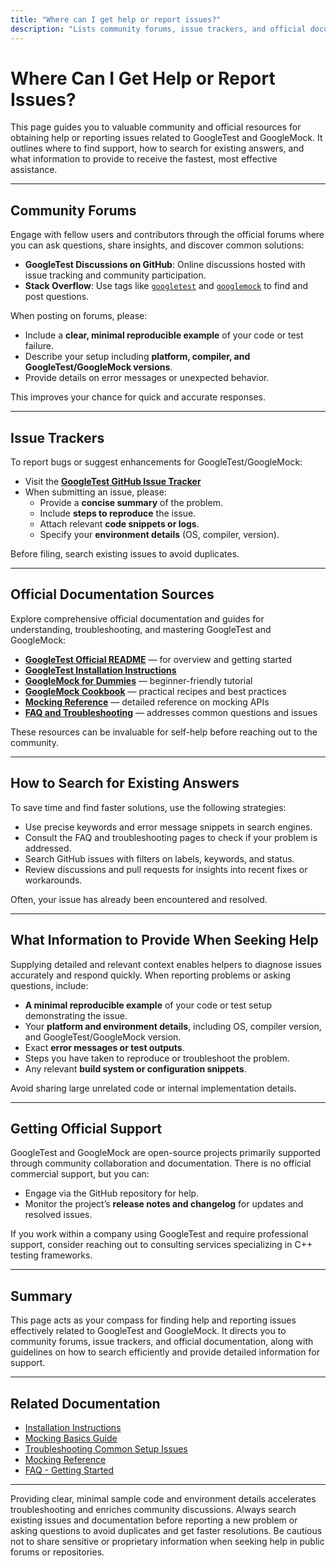 ```yaml
---
title: "Where can I get help or report issues?"
description: "Lists community forums, issue trackers, and official documentation sources. Instructs users on what information to provide when seeking help and how to find existing answers."
---
```


# Where Can I Get Help or Report Issues?

This page guides you to valuable community and official resources for obtaining help or reporting issues related to GoogleTest and GoogleMock. It outlines where to find support, how to search for existing answers, and what information to provide to receive the fastest, most effective assistance.

---

## Community Forums

Engage with fellow users and contributors through the official forums where you can ask questions, share insights, and discover common solutions:

- **GoogleTest Discussions on GitHub**: Online discussions hosted with issue tracking and community participation.
- **Stack Overflow**: Use tags like [`googletest`](https://stackoverflow.com/questions/tagged/googletest) and [`googlemock`](https://stackoverflow.com/questions/tagged/googlemock) to find and post questions.

When posting on forums, please:

- Include a **clear, minimal reproducible example** of your code or test failure.
- Describe your setup including **platform, compiler, and GoogleTest/GoogleMock versions**.
- Provide details on error messages or unexpected behavior.

This improves your chance for quick and accurate responses.

---

## Issue Trackers

To report bugs or suggest enhancements for GoogleTest/GoogleMock:

- Visit the **[GoogleTest GitHub Issue Tracker](https://github.com/google/googletest/issues)**
- When submitting an issue, please:
  - Provide a **concise summary** of the problem.
  - Include **steps to reproduce** the issue.
  - Attach relevant **code snippets or logs**.
  - Specify your **environment details** (OS, compiler, version).

Before filing, search existing issues to avoid duplicates.

---

## Official Documentation Sources

Explore comprehensive official documentation and guides for understanding, troubleshooting, and mastering GoogleTest and GoogleMock:

- **[GoogleTest Official README](https://github.com/google/googletest/blob/main/README.md)** — for overview and getting started
- **[GoogleTest Installation Instructions](https://github.com/google/googletest/blob/main/docs/primer.md#incorporating-googletest-into-a-build-system)**
- **[GoogleMock for Dummies](https://google.github.io/googletest/gmock_for_dummies.html)** — beginner-friendly tutorial
- **[GoogleMock Cookbook](https://google.github.io/googletest/gmock_cook_book.html)** — practical recipes and best practices
- **[Mocking Reference](https://google.github.io/googletest/reference/mocking.html)** — detailed reference on mocking APIs
- **[FAQ and Troubleshooting](../faq/)** — addresses common questions and issues

These resources can be invaluable for self-help before reaching out to the community.

---

## How to Search for Existing Answers

To save time and find faster solutions, use the following strategies:

- Use precise keywords and error message snippets in search engines.
- Consult the FAQ and troubleshooting pages to check if your problem is addressed.
- Search GitHub issues with filters on labels, keywords, and status.
- Review discussions and pull requests for insights into recent fixes or workarounds.

Often, your issue has already been encountered and resolved.

---

## What Information to Provide When Seeking Help

Supplying detailed and relevant context enables helpers to diagnose issues accurately and respond quickly. When reporting problems or asking questions, include:

- **A minimal reproducible example** of your code or test setup demonstrating the issue.
- Your **platform and environment details**, including OS, compiler version, and GoogleTest/GoogleMock version.
- Exact **error messages or test outputs**.
- Steps you have taken to reproduce or troubleshoot the problem.
- Any relevant **build system or configuration snippets**.

Avoid sharing large unrelated code or internal implementation details.

---

## Getting Official Support

GoogleTest and GoogleMock are open-source projects primarily supported through community collaboration and documentation. There is no official commercial support, but you can:

- Engage via the GitHub repository for help.
- Monitor the project’s **release notes and changelog** for updates and resolved issues.

If you work within a company using GoogleTest and require professional support, consider reaching out to consulting services specializing in C++ testing frameworks.

---

## Summary

This page acts as your compass for finding help and reporting issues effectively related to GoogleTest and GoogleMock. It directs you to community forums, issue trackers, and official documentation, along with guidelines on how to search efficiently and provide detailed information for support.

---

## Related Documentation

- [Installation Instructions](/getting-started/setup-basics/installation-instructions)
- [Mocking Basics Guide](/guides/core-workflows/mocking-basics)
- [Troubleshooting Common Setup Issues](/getting-started/first-test-run/troubleshooting-setup)
- [Mocking Reference](https://google.github.io/googletest/reference/mocking.html)
- [FAQ - Getting Started](/faq/getting-started-questions/basic-usage-faq)

---

<Tip>
Providing clear, minimal sample code and environment details accelerates troubleshooting and enriches community discussions.
</Tip>

<Note>
Always search existing issues and documentation before reporting a new problem or asking questions to avoid duplicates and get faster resolutions.
</Note>

<Warning>
Be cautious not to share sensitive or proprietary information when seeking help in public forums or repositories.
</Warning>
